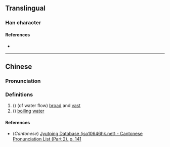 {{character info/new}}
==Translingual==

===Han character===
{{Han char|rn=85|rad=水|as=09|sn=12|four=31110|canj=ELIM|ids=⿰氵虹}}

====References====
* {{Han ref|kx=0635.060|dkj=17785|dj=1042.040|hdz=31677.050|uh=6E31|ud=28209|bh=DA43|bd=55875}}

----

==Chinese==
{{zh-forms}}

===Pronunciation===
{{zh-pron
|m=hóng
|c=hung4
|mc=y
|oc=y
|ma=
|cat=a,n
}}

===Definitions===
{{zh-hanzi}}

# ({{zh-only|溃渱}}) (of water flow) [[broad]] and [[vast]]
# ({{zh-only|溃渱}}) [[boil]]ing [[water]]

====References====
* (''Cantonese'') [http://www.iso10646hk.net/jp/document/download.jsp Jyutping Database (iso10646hk.net) - Cantonese Pronunciation List (Part 2), p. 141]